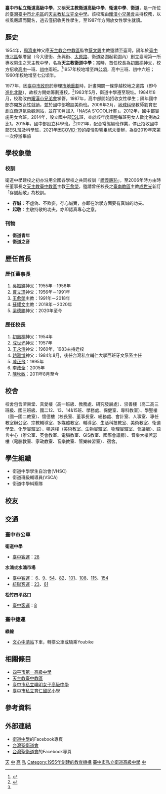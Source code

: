 {{pp-vandalism|expiry=2024-02-09T07:50:28+00:00|small=yes}}
{{coord|24.183205|N|120.673494|E|display=title}}
{{Infobox_School
|name           = 臺中市私立衛道高級中學
|other_name     = St. Viator Catholic High School
|image          = [[File:天主教衛道中學.jpg|280px]]
|logo           = [[File:臺中市私立衛道高級中學校徽.png|100px]]
|motto          = 存誠起敬
|established    = 1955年8月5日<ref name="教育局">{{cite web | language = zh | title = 臺中市政府教育局學校資料 | url = http://163.17.40.10/school/list/detail/id/775 | date = 2020-12-21 | accessdate = 2021-09-12 | archive-date =  | archive-url =  | dead-url = no }}</ref>
|postcode       = 406038
|country        = {{TWN}}
|type           = [[私立|私立]][[完全中學|完全中學]]
|religion       = [[天主教|天主教]]
|affiliation    = [[加拿大|加拿大]]天主教{{Link-fr|聖衛道會|Clercs de Saint-Viateur}}<br>[[耀漢小兄弟會|耀漢小兄弟會]]
|legal_person   = 財團法人臺灣省臺中市私立衛道高級中學
|district       = 
|grades         = 國中一年級至高中三年級
|founder        = [[周濟東|周濟東]]神父 
|principal      = 陳秋敏
|faculty        = 
|athletics      = 
|conference     = 
|magazine       = 衛道青年、衛道之音
|enrollment     = 3600
|free_label     = 招生性別
|free_text      = 男女兼收
|score          =
|area           = 98,271 [[平方公尺|平方公尺]]<ref name="教育局"/>
|location       = [[臺中市|臺中市]][[北屯區|北屯區]]四平路161號
|pushpin_map    = Taiwan Taichung
|information    =
|tel            = {{tel|886|4|2291 1187}}
|fax            = {{tel|886|4|2297 6932}}
|website        = {{URL|http://www.vtsh.tc.edu.tw/}}
}}      
'''臺中市私立衛道高級中學'''，又稱'''天主教衛道高級中學'''、'''衛道中學'''、'''衛道'''，是一所位於[[臺灣|臺灣]][[臺中市|臺中市]][[北屯區|北屯區]]的[[天主教|天主教]][[私立|私立]][[完全中學|完全中學]]。該校現由[[耀漢小兄弟會|耀漢小兄弟會]]主持校務，以校風嚴謹而聞名，過去僅招收男性學生，至1987年方開放女性學生就讀。

==歷史==
1954年，[[周濟東|周濟東]]神父應[[天主教台中教區|天主教台中教區]]監牧[[蔡文興|蔡文興]]主教邀請至臺灣，隔年於[[臺中市_(省轄市)|臺中市]][[北區_(台中市)|北區]]賴厝里（今大德街、永興街、[[太原路|太原路]]、衛道路圍起範圍內）創立臺灣第一所專收男生之天主教中學，名為'''天主教衛道中學'''；當時，首任校長為[[初鳳桐|初鳳桐]]神父，校方招收[[高中|高中]]一班、[[初中|初中]]兩班。<ref>{{Citation|last=衛道小編|title=衛道中學紀錄片1969~1970|date=2014-06-22|url=https://www.youtube.com/watch?v=S8TMiQzrn_Y|accessdate=2017-03-14|archive-date=2017-04-06|archive-url=https://web.archive.org/web/20170406125417/https://www.youtube.com/watch?v=S8TMiQzrn_Y|dead-url=no}}</ref>1957年校地增至四[[公頃|公頃]]，高中三班、初中六班；1960年校地增至七公頃半。

1977年，因[[臺中市政府|臺中市政府]]於辦理[[臺中市第四期市地重劃區|市地重劃]]時，計畫開闢一條穿越校地之道路（即今[[進化北路|進化北路]]），故校方開始籌劃遷校。<ref name=":0">{{Cite web|url=http://www.vtsh.tc.edu.tw/ab/index.php?id=101&ab=1|title=認識衛道:::衛道中學|accessdate=2017-03-14|work=www.vtsh.tc.edu.tw|archive-date=2017-03-15|archive-url=https://web.archive.org/web/20170315002434/http://www.vtsh.tc.edu.tw/ab/index.php?id=101&ab=1|dead-url=no}}</ref>1983年5月，衛道中學遷至現址。1984年8月，校務改由[[耀漢小兄弟會|耀漢小兄弟會]]掌管。1987年，高中部開始招收女性學生；隔年國中部亦開放女性就讀，並於國中部增設美術班。2009年2月，[[地球科學|地球科學]]教師劉育宏創立衛道氣象觀測站，並在10月加入「[[NASA|NASA]] S'COOL計畫」。2012年，國中部實施男女合班。2014年，設立國中部[[ESL|ESL]]班，並於該年度調整每班男女人數比例為2比1。2015年，國中部設立科學班。<ref name=":0" />2021年，配合常態編班作業，停止招收國中部ESL班及科學班，2021年因[[COVID-19|COVID-19]]的疫情影響畢旅未舉辦，為從2019年來第一次停辦畢旅

== 學校象徵 ==

=== 校訓 ===
衛道中學建校之初亦沿用全國各學校之共同校訓「[[禮義廉恥|禮義廉恥]]」，至2006年時方由時任董事長之[[天主教臺中教區|天主教臺中教區]]主教[[王愈榮|王愈榮]]，邀請曾任校長之[[天主教臺南教區|臺南教區]]主教[[成世光|成世光]]新訂「存誠起敬」為校訓。
* '''存誠'''：不虛偽、不欺妄，存心誠實，亦即在治學方面要有真誠的功夫。
* '''起敬'''：主敬持敬的功夫，亦即認真專心之意。

=== 刊物 ===
* '''衛道青年'''
* '''衛道之音'''

== 歷任首長 ==
=== 歷任董事長 ===
#[[吳振鐸|吳振鐸]]神父：1955年－1956年
#[[曹立珊|曹立珊]]神父：1956年－1991年
#[[王愈榮|王愈榮]]主教：1991年－2018年
#[[蘇耀文|蘇耀文]]主教：2018年－2020年
#[[梁德勝|梁德勝]]神父：2020年至今

=== 歷任校長 ===
#[[初鳳桐|初鳳桐]]神父：1954年
#[[成世光|成世光]]神父：1957年
#[[王永清|王永清]]神父：1960年，1983主持迁校
#[[趙雅博|趙雅博]]神父：1984年8月，後任台灣私立輔仁大學西班牙文系系主任
#[[戚正飛|戚正飛]]：1995年
#[[李政全|李政全]]：2005年
#[[陳秋敏|陳秋敏]]：2011年8月至今

== 校舍 ==
校舍包含濟東堂、真愛樓（高一班級、教務處、研究發展處）、崇善樓（高二高三班級、國三班級、國二12、13、14&15班、學務處、保健室、專科教室）、學聖樓（國一國二教室）、懷德樓（校長室、董事長室、總務處、會計室、人事室、專任教室辦公室、宗教輔導室、多媒體教室、輔導室、生活科技教室、美術教室、衛道學堂、化學實驗室）、鳴遠樓（美術教室、生物實驗室、物理實驗室、會議廳）、語言中心（辦公室、英會教室、電腦教室、GIS教室、國際會議廳）、音樂大樓若瑟樓（電腦教室、家政教室、音樂教室、管樂練習室）、宿舍。

==學生組織==
*衛道中學學生自治會(VHSC)
*衛道班級輔導員(VSCA)
*衛道中學糾察隊

== 校友 ==
{{main|Category:臺中市私立衛道高級中學校友}}

==交通==

=== 臺中市公車 ===
'''衛道中學'''
*[[台中客運|臺中客運]]：[[台中市公車28路|28]]
'''水湳'''或'''水湳市場'''
*[[台中客運|臺中客運]]： [[台中市公車6路|6]]、[[台中市公車9路|9]]、[[台中市公車54路|54]]、[[台中市公車82路|82]]、[[台中市公車101路|101]]、[[台中市公車108路|108]]、[[台中市公車115路|115]]、[[台中市公車154路|154]]
*[[統聯客運|統聯客運]]：[[台中市公車23路|23]]、[[台中市公車61路|61]]
'''松竹四平路口'''
*[[台中客運|臺中客運]]：[[台中市公車8路|8]]

===臺中捷運===
'''綠線'''
*[[文心中清站|文心中清站]]下車，轉搭公車或騎乘Youbike

==相關條目==
*[[四平市第一高級中學|四平市第一高級中學]]
*[[天主教台中教區|天主教臺中教區]]
*[[臺中市私立曉明女子高級中學|臺中市私立曉明女子高級中學]]
*[[臺中市私立育仁國民小學|臺中市私立育仁國民小學]]

== 參考資料 ==
{{reflist}}

==外部連結==
* [https://www.facebook.com/pages/category/Middle-School/%E8%A1%9B%E9%81%93%E4%B8%AD%E5%AD%B8-148217488577324/ 衛道中學]的Facebook專頁
* [https://viator.tw/ 台灣聖衛道會]
* [https://www.facebook.com/%E5%8F%B0%E7%81%A3%E8%81%96%E8%A1%9B%E9%81%93%E6%9C%83-Viator-TW-102067501618724/ 台灣聖衛道會]的Facebook專頁

{{commonscat|Viator Catholic High School (Taiwan)}}
{{臺中市高級中等學校列表}}
{{臺中市國民中小學}}
{{台灣天主教會學校}}

[[Category:臺中市私立普通型高級中等學校|天]]
[[Category:台灣天主教會學校|中]]
[[Category:北屯區學校|高]]
[[Category:臺中市完全中學|私]]
[[Category:1955年創建的教育機構|Category:1955年創建的教育機構]]
[[Category:臺中市私立衛道高級中學|]]
[[Category:臺灣私立普通型高級中等學校|中]]